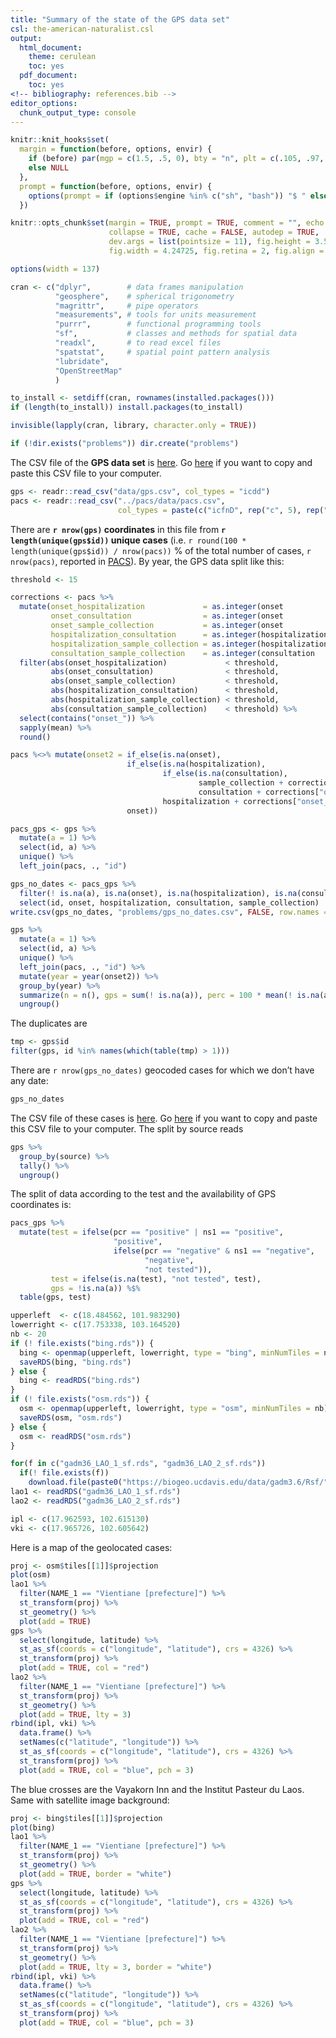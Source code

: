 ```yaml
---
title: "Summary of the state of the GPS data set"
csl: the-american-naturalist.csl
output:
  html_document:
    theme: cerulean
    toc: yes
  pdf_document:
    toc: yes
<!-- bibliography: references.bib -->
editor_options: 
  chunk_output_type: console
---
```


<!--
IMAGES:
Insert them with: ![alt text](image.png)
You can also resize them if needed: convert image.png -resize 50% image.png
If you want to center the image, go through HTML code:
<div style="text-align:center"><img src ="image.png"/></div>

REFERENCES:
For references: Put all the bibTeX references in the file "references.bib"
in the current folder and cite the references as @key or [@key] in the text.
Uncomment the bibliography field in the above header and put a "References"
title wherever you want to display the reference list.
-->

<style type="text/css">
.main-container {
  max-width: 1370px;
  margin-left: auto;
  margin-right: auto;
}
</style>

```r
knitr::knit_hooks$set(
  margin = function(before, options, envir) {
    if (before) par(mgp = c(1.5, .5, 0), bty = "n", plt = c(.105, .97, .13, .97))
    else NULL
  },
  prompt = function(before, options, envir) {
    options(prompt = if (options$engine %in% c("sh", "bash")) "$ " else "> ")
  })

knitr::opts_chunk$set(margin = TRUE, prompt = TRUE, comment = "", echo = FALSE,
                      collapse = TRUE, cache = FALSE, autodep = TRUE,
                      dev.args = list(pointsize = 11), fig.height = 3.5,
                      fig.width = 4.24725, fig.retina = 2, fig.align = "center")

options(width = 137)
```

```r
cran <- c("dplyr",        # data frames manipulation
          "geosphere",    # spherical trigonometry
          "magrittr",     # pipe operators
          "measurements", # tools for units measurement
          "purrr",        # functional programming tools
          "sf",           # classes and methods for spatial data
          "readxl",       # to read excel files
          "spatstat",     # spatial point pattern analysis
          "lubridate",
          "OpenStreetMap"
          )
```

```r
to_install <- setdiff(cran, rownames(installed.packages()))
if (length(to_install)) install.packages(to_install)
```

```r
invisible(lapply(cran, library, character.only = TRUE))
```

```r
if (!dir.exists("problems")) dir.create("problems")
```

The CSV file of the **GPS data set** is
[here](https://github.com/ecomore2/gps/blob/master/data/gps.csv). Go
[here](https://raw.githubusercontent.com/ecomore2/gps/master/data/gps.csv)
if you want to copy and paste this CSV file to your computer.

```r
gps <- readr::read_csv("data/gps.csv", col_types = "icdd")
pacs <- readr::read_csv("../pacs/data/pacs.csv",
                        col_types = paste(c("icfnD", rep("c", 5), rep("D", 4), rep("f", 3)), collapse = ""))
```

There are **`r nrow(gps)` coordinates** in this file from
**`r length(unique(gps$id))` unique cases** (i.e.
`r round(100 * length(unique(gps$id)) / nrow(pacs))` % of the total number of
cases, `r nrow(pacs)`, reported in
[PACS](https://ecomore2.github.io/pacs/summarize_data.html)). By year, the GPS
data split like this:

```r
threshold <- 15

corrections <- pacs %>% 
  mutate(onset_hospitalization             = as.integer(onset           - hospitalization),
         onset_consultation                = as.integer(onset           - consultation),
         onset_sample_collection           = as.integer(onset           - sample_collection),
         hospitalization_consultation      = as.integer(hospitalization - consultation),
         hospitalization_sample_collection = as.integer(hospitalization - sample_collection),
         consultation_sample_collection    = as.integer(consultation    - sample_collection)) %>% 
  filter(abs(onset_hospitalization)             < threshold,
         abs(onset_consultation)                < threshold,
         abs(onset_sample_collection)           < threshold,
         abs(hospitalization_consultation)      < threshold,
         abs(hospitalization_sample_collection) < threshold,
         abs(consultation_sample_collection)    < threshold) %>% 
  select(contains("onset_")) %>% 
  sapply(mean) %>% 
  round()

pacs %<>% mutate(onset2 = if_else(is.na(onset),
                          if_else(is.na(hospitalization),
                                  if_else(is.na(consultation),
                                          sample_collection + corrections["onset_sample_collection"],
                                          consultation + corrections["onset_consultation"]),
                                  hospitalization + corrections["onset_hospitalization"]),
                          onset))
```

```r
pacs_gps <- gps %>% 
  mutate(a = 1) %>% 
  select(id, a) %>% 
  unique() %>% 
  left_join(pacs, ., "id")
```

```r
gps_no_dates <- pacs_gps %>% 
  filter(! is.na(a), is.na(onset), is.na(hospitalization), is.na(consultation), is.na(sample_collection)) %>% 
  select(id, onset, hospitalization, consultation, sample_collection)
write.csv(gps_no_dates, "problems/gps_no_dates.csv", FALSE, row.names = FALSE)
```

```r
gps %>% 
  mutate(a = 1) %>% 
  select(id, a) %>% 
  unique() %>% 
  left_join(pacs, ., "id") %>% 
  mutate(year = year(onset2)) %>% 
  group_by(year) %>% 
  summarize(n = n(), gps = sum(! is.na(a)), perc = 100 * mean(! is.na(a))) %>% 
  ungroup()
```

The duplicates are

```r
tmp <- gps$id
filter(gps, id %in% names(which(table(tmp) > 1)))
```

There are `r nrow(gps_no_dates)` geocoded cases for which we don't have any
date:

```r
gps_no_dates
```

The CSV file of these cases is
[here](https://github.com/ecomore2/gps/blob/master/problems/gps_no_dates.csv). Go
[here](https://raw.githubusercontent.com/ecomore2/gps/master/problems/gps_no_dates.csv)
if you want to copy and paste this CSV file to your computer. The split by
source reads

```r
gps %>% 
  group_by(source) %>% 
  tally() %>% 
  ungroup()
```

The split of data according to the test and the availability of GPS coordinates is:

```r
pacs_gps %>% 
  mutate(test = ifelse(pcr == "positive" | ns1 == "positive",
                       "positive",
                       ifelse(pcr == "negative" & ns1 == "negative",
                              "negative",
                              "not tested")),
         test = ifelse(is.na(test), "not tested", test),
         gps = !is.na(a)) %$% 
  table(gps, test)
```

```r
upperleft  <- c(18.484562, 101.983290)
lowerright <- c(17.753338, 103.164520)
nb <- 20
if (! file.exists("bing.rds")) {
  bing <- openmap(upperleft, lowerright, type = "bing", minNumTiles = nb)
  saveRDS(bing, "bing.rds")
} else {
  bing <- readRDS("bing.rds")
}
if (! file.exists("osm.rds")) {
  osm <- openmap(upperleft, lowerright, type = "osm", minNumTiles = nb)
  saveRDS(osm, "osm.rds")
} else {
  osm <- readRDS("osm.rds")
}
```

```r
for(f in c("gadm36_LAO_1_sf.rds", "gadm36_LAO_2_sf.rds"))
  if(! file.exists(f))
    download.file(paste0("https://biogeo.ucdavis.edu/data/gadm3.6/Rsf/", f), f)
lao1 <- readRDS("gadm36_LAO_1_sf.rds")
lao2 <- readRDS("gadm36_LAO_2_sf.rds")
```

```r
ipl <- c(17.962593, 102.615130)
vki <- c(17.965726, 102.605642)
```

Here is a map of the geolocated cases:

```r
proj <- osm$tiles[[1]]$projection
plot(osm)
lao1 %>%
  filter(NAME_1 == "Vientiane [prefecture]") %>% 
  st_transform(proj) %>% 
  st_geometry() %>% 
  plot(add = TRUE)
gps %>% 
  select(longitude, latitude) %>% 
  st_as_sf(coords = c("longitude", "latitude"), crs = 4326) %>% 
  st_transform(proj) %>% 
  plot(add = TRUE, col = "red")
lao2 %>%
  filter(NAME_1 == "Vientiane [prefecture]") %>% 
  st_transform(proj) %>% 
  st_geometry() %>% 
  plot(add = TRUE, lty = 3)
rbind(ipl, vki) %>% 
  data.frame() %>% 
  setNames(c("latitude", "longitude")) %>% 
  st_as_sf(coords = c("longitude", "latitude"), crs = 4326) %>% 
  st_transform(proj) %>% 
  plot(add = TRUE, col = "blue", pch = 3)
```

The blue crosses are the Vayakorn Inn and the Institut Pasteur du Laos. Same with
satellite image background:

```r
proj <- bing$tiles[[1]]$projection
plot(bing)
lao1 %>%
  filter(NAME_1 == "Vientiane [prefecture]") %>% 
  st_transform(proj) %>% 
  st_geometry() %>% 
  plot(add = TRUE, border = "white")
gps %>% 
  select(longitude, latitude) %>% 
  st_as_sf(coords = c("longitude", "latitude"), crs = 4326) %>% 
  st_transform(proj) %>% 
  plot(add = TRUE, col = "red")
lao2 %>%
  filter(NAME_1 == "Vientiane [prefecture]") %>% 
  st_transform(proj) %>% 
  st_geometry() %>% 
  plot(add = TRUE, lty = 3, border = "white")
rbind(ipl, vki) %>% 
  data.frame() %>% 
  setNames(c("latitude", "longitude")) %>% 
  st_as_sf(coords = c("longitude", "latitude"), crs = 4326) %>% 
  st_transform(proj) %>% 
  plot(add = TRUE, col = "blue", pch = 3)
```

